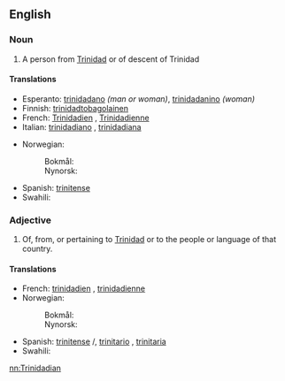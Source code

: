 ==English==

===Noun===
{{en-noun}}

# A person from [[Trinidad]] or of descent of Trinidad

====Translations====
{{trans-top|a person from Trinidad}}
* Esperanto: [[trinidadano]] ''(man or woman)'', [[trinidadanino]] ''(woman)''
* Finnish: [[trinidadtobagolainen]]
* French: [[Trinidadien]] {{m}}, [[Trinidadienne]] {{f}}
* Italian: [[trinidadiano]] {{m}}, [[trinidadiana]] {{f}}
{{trans-mid}}
* Norwegian:
*: Bokmål: {{t-|nb|trinidader|m}}
*: Nynorsk: {{t+|nn|trinidadar|m}}
* Spanish: [[trinitense]] {{m}}{{f}}
* Swahili: {{t+|sw|Mtrinidadi}}
{{trans-bottom}}

===Adjective===
{{en-adj|-}}

# Of, from, or pertaining to [[Trinidad]] or to the people or language of that country.

====Translations====
{{trans-top|of, from, or pertaining to Trinidad or to the people or language of that country}}
* French: [[trinidadien]] {{m}}, [[trinidadienne]] {{f}}
* Norwegian:
*: Bokmål: {{t-|nb|trinidader|m}}
*: Nynorsk: {{t+|nn|trinidadar|m}}
{{trans-mid}}
* Spanish: [[trinitense]] {{m}}/{{f}}, [[trinitario]] {{m}} {{qualifier|Venezuela}},  [[trinitaria]] {{f}} {{qualifier|Venezuela}}
* Swahili: {{t+|sw|Mtrinidadi}}
{{trans-bottom}}

[[nn:Trinidadian]]